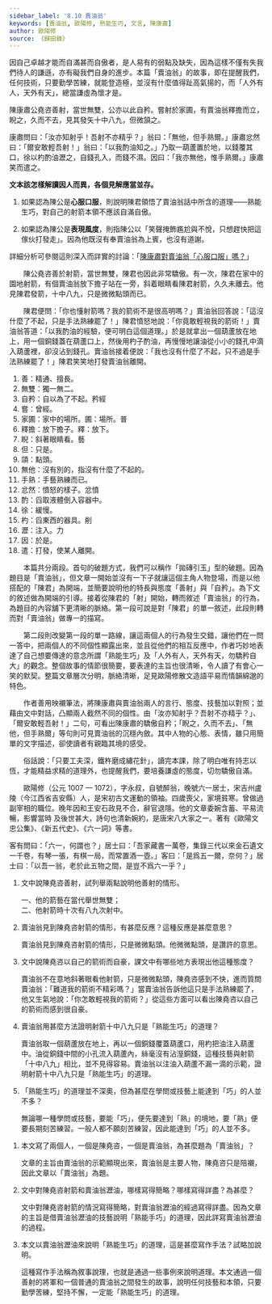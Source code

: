 ```yaml
---
sidebar_label: '8.10 賣油翁'
keywords: [賣油翁, 歐陽修, 熟能生巧, 文言, 陳康肅]
author: 歐陽修
source: 《歸田錄》
---
```


<Intro>

因自己卓越才能而自滿甚而自傲者，是人易有的弱點及缺失，因為這樣不僅有失我們待人的謙遜，亦有礙我們自身的進步。本篇「賣油翁」的故事，即在提醒我們，任何技術，只要勤學苦練，就能登造極，並沒有什麼值得趾高氣揚的，而「人外有人，天外有天」，總當謙虛為懷才是。

</Intro>

<MainText>

<div className="main prose">

陳康肅公堯咨<Annotate title="精通、擅長。">善</Annotate>射，當世<Annotate title="獨一無二。">無雙</Annotate>，公亦以此<Annotate title="自以為了不起。矜，粵 [經]，[ging1]。">自矜</Annotate>。<Annotate title="曾經。">嘗</Annotate>射於<Annotate title="家中的場所。圃：場所，粵 [普]，[pou2]。">家圃</Annotate>，有賣油翁<Annotate title="放下擔子。釋：放下。">釋擔</Annotate>而立，<Annotate title="斜著眼睛看。粵 [藝]，[ngai6]。">睨</Annotate>之，久而不去，見其發矢十中八九，<Annotate title="只是。">但</Annotate>微<Annotate title="點頭。">頷</Annotate>之。

康肅問曰：「汝亦知射乎！吾射不亦精乎？」翁曰：「<Annotate title="沒有別的，指沒有什麼了不起的。">無他</Annotate>，但<Annotate title="手藝熟練。">手熟</Annotate>爾。」康肅<Annotate title="憤怒的樣子。忿，粵 [憤]，[fan5]。">忿然</Annotate>曰：「爾安敢輕吾射！」翁曰：「以我<Annotate title="舀取液體倒入容器中。">酌</Annotate>油知之。」乃取一葫蘆置於地，以錢覆其口，<Annotate title="緩慢。">徐</Annotate>以<Annotate title="舀東西的器具。粵 [削]，[soek3]。">杓</Annotate>酌油<Annotate title="注入。粵 [力]，[lik6]">瀝</Annotate>之，自錢孔入，而錢不濕。<Annotate title="於是。">因</Annotate>曰：「我亦無他，惟手熟爾。」康肅笑而<Annotate title="打發，使某人離開。">遣</Annotate>之。

</div>

</MainText>

<DeepDive title="陳君最後無話可說，只是笑笑地讓賣油翁離開，你覺得是什麼原因？">

**文本該怎樣解讀因人而異，各個見解應當並存。**

1. 如果認為陳公是**心服口服**，則說明陳君領悟了賣油翁話中所含的道理——熟能生巧，對自己的射箭本領不應該自滿自傲。

2. 如果認為陳公是**表現風度**，則指陳公以「笑聲掩飾尷尬與不悅，只想趕快把這傢伙打發走」。因為他既沒有奉賣油翁為上賓，也沒有道謝。

詳細分析可參閱這則深入而詳實的討論：「[陳康肅對賣油翁「心服口服」嗎？](http://area.hcjh.tn.edu.tw/noise/wbbs/view.asp?articleid=20070325141108&Discuss=t543&Page=1)」

<!-- 〈賣油翁〉一文旨在說明「熟能生巧」之理，此無疑義。
  從課文中，看不出陳堯咨後來對賣油翁「心服口服」，頂多就是佩服賣油翁「酌油」的技巧精湛。原本自覺受到「無禮冒犯」的不悅，在賣油翁拿出實力展示之後，覺得可以接受對方「但手熟爾」的說法，也就不再感到「忿然」。故「笑而遣之」的「笑」，乃基於此。
  當時陳堯咨就「射於家圃」，雖然自矜射箭的技藝「當世無雙」，卻也還不到「百發百中」的神技，不過就是「十中八九」而已。若是陳堯咨真的「心服口服」，眼前的賣油翁不正是「提升射藝的明師」嗎？踏破鐵鞋無覓處，高人自動上門來，豈有不奉為上賓請益的道理？真的誠心悅服，沒有杯茶盞酒，起碼也要一臉誠懇地說聲「謝謝」，表現出「茅塞頓開」或「醍醐灌頂」的喜悅吧！
  「遣之」有「打發他走」的意思。在怎樣的心思底下，身為主人的陳堯咨，只是想趕快把人打發走而已？
  所以說，從課文中看不出陳堯咨對賣油翁「心服口服」。在我看來，陳堯咨的心裡應該是這樣想的：「我也同意『熟能生巧』的道理啦！不過酌油是酌油，射箭歸射箭，道理可以通用，但是兩者需要的技巧完全不同。歐哩喪，您就別在這裡搶鏡頭了！」
  鄙意以為，「笑而遣之」寫出陳堯咨的「風度」（至少不是「關門放狗」）。對於賣油翁而言，熟能生巧的酌油技藝可以是「無他」（沒什麼了不起）；但是對陳堯咨而言，自己的射藝能臻至熟能生巧，當中的付出與射藝精湛的社會意義，就不只是一句輕描淡寫的「無他」而已。
  「賣油翁」一文有一種「高手在民間」的味道，自詡「文武雙全」的陳堯咨，在歐陽脩筆下，是拿來襯托賣油翁的。描述陳堯咨射箭屬於略寫；賣油翁從酷酷出場到應對質疑，以至於表演酌油神技，屬於詳寫，敘述側重在賣油翁。所以陳堯咨在這文本中，顯得面貌模糊，不如賣油翁的形像生動鮮明。
  像我就會覺得歐陽脩此文帶著「春秋筆法」，不直接評價人物與事件，而是透過「細節描寫」來委婉傳遞褒貶之意。例如一開始的「善射，當世無雙，公亦以此自矜」，跟著接續其後的「見其發矢十中八九，但微頷之」，形成明顯對比，這裡就有「微酸陳堯咨」的味道了。
  陳堯咨在自家射箭場射箭，以我們對宋朝文人的理解，應該不會是策馬連發，而是站著射向固定的靶子，這「十中八九」跟「當世無雙」的距離頗遙遠啊！這樣的射藝也能算「當世無雙」的話，那就是「天下無人」了。
  若果真是「策馬連發」而「十中八九」，歐陽脩卻故意略去不寫，那就是歐陽脩壞壞了。歐陽脩有沒有壞壞，不可得而知，但我們可以確認歐陽脩不是那種沒見過世面的荒村鄙夫、無知腐儒，用「當世無雙」、「自矜」對比「十中八九」，我怎麼看就是覺得很有問題。
  一開始捧得高高的（善射，當世無雙），接著賣油翁出場到「笑而遣之」，一路崩解了「以此自矜」的陳堯咨，有一種從「志得意滿」的滿血狀態，突然被人潑冷水而熄火的落差。
  陳堯咨對賣油翁是不是心服口服，解讀的歧異也在「笑而遣之」。這「笑而遣之」是心服口服而釋懷大笑，然後恭送高人離去？還是用笑聲掩飾尷尬與不悅，只想趕快把這傢伙打發走？明顯的，各有支持者，解讀感受因人而異了。
  或許原文曾被節刪，而課本選文又少了最後一句：「此與莊生所謂解牛斫輪者何異？」讓此文解讀的線索不足。只是，文末加上這一句「此與莊生所謂解牛斫輪者何異？」再來推敲是否「心服口服」，也因著不同解讀的角度，在情意上依舊維持著互異的感知。
  「感覺」這東西，是很難用「道理」說服別人的，因為別人的感覺也有他的道理。而我從課文的字裡行間，最初直覺到「不怎心服口服」的點，就是那個「遣之」。
  陳堯咨當下是不是「心服口服」的狀態，其實完全掌握在歐陽脩那枝筆。我讀著文章，一開始有著「微酸陳堯咨」的味道，結尾這個「遣」字就會變成「趕快把人打發走」；如果不認為文章開頭有「微酸陳堯咨」的氣味，也許就不會覺得那個「遣」字藏有歐陽脩的某些小心思了。
  在《語言與人生》（早川著，柳之元譯，76年2月初版）一書中讀過這麼一段話：「一切推論都有一點相同的性質──那就是說，它們都是根據了已經觀察到的事物，對於並不直接知道的事物所作的結論。」以此觀點言之，「心服口服」是一種推論，「口服心不服」也是一種推論，文學的體悟不同於科學報告的檢證，文學體悟出不同的結論，可以經由相同的文本條件推論出來，這也是文學作品觸動人們「情商感知」無可避免的結果，即便這作品主軸在於申論理性或經驗法則、如「熟能生巧」，還是免不了存在著情意的成分，才能讓作品的角色與情節動人。
  在教材編撰與課堂討論上，屬於情意的部分，對於有理有據、各有體悟的見解應當並存，鼓勵學生從「我覺得」開始，到「因為某某與某某，所以我認為」發展，課本不要總是將某個說法寫得死死的，讓學生只能背起來，也讓不同看法的教師很難發揮，因為考試只要標準答案，不接受「因為某某與某某，所以我認為」的不同結果。
  最後還是要再次強調，「情商感知」的課題拿來討論，有做學問的樂趣，拿來當考題就苦了考生。文義理解的試題，應該要避免「情商感知」的提問，尤其是在重要考試的場合中。 -->

</DeepDive>

<Translation>

　　陳公堯咨善於射箭，當世無雙，陳君也因此非常驕傲。有一次，陳君在家中的園地射箭，有個賣油翁放下擔子站在一旁，斜着眼睛看陳君射箭，久久未離去。他見陳君發箭，十中八九，只是微微點頭而已。

　　陳君便問：「你也懂射箭嗎？我的箭術不是很高明嗎？」賣油翁回答說：「這沒什麼了不起，只是手法熟練罷了！」陳君憤怒地說：「你竟敢輕視我的箭術！」賣油翁答道：「以我酌油的經驗，便可明白這個道理。」於是就拿出一個葫蘆放在地上，用一個銅錢蓋在葫蘆口上，然後用杓子酌油，再慢慢地讓油從小小的錢孔中滴入葫蘆裡，卻沒沾到錢孔。賣油翁接着便說：「我也沒有什麼了不起，只不過是手法熟練罷了！」陳君笑笑地打發賣油翁離開。

</Translation>

<Dictionary>

1. 善：精通、擅長。
2. 無雙：獨一無二。
3. 自矜：自以為了不起。矜<Jypt py="ging1">經</Jypt>
4. 嘗：曾經。
5. 家圃：家中的場所。圃：場所。<Jypt py="pou2">普</Jypt>
6. 釋擔：放下擔子。釋：放下。
7. 睨：斜著眼睛看。<Jypt py="ngai6">藝</Jypt>
8. 但：只是。
9. 頜：點頭。
10. 無他：沒有別的，指沒有什麼了不起的。
11. 手熟：手藝熟練而已。
12. 忿然：憤怒的樣子。忿<Jypt py="fan5">憤</Jypt>
13. 酌：舀取液體倒入容器中。
14. 徐：緩慢。
15. 杓：舀東西的器具。<Jypt py="soek3">削</Jypt>
16. 瀝：注入。<Jypt py="lik6">力</Jypt>
17. 因：於是。
18. 遣：打發，使某人離開。

</Dictionary>

<Media>
  <Tabs>
    <TabItem value='課文動畫' default>
      <Youtube id='JdBeYWrWZT8' />
    </TabItem>
    <TabItem value='作者介紹'>
      <Youtube id='-48zroLRBjM' />
    </TabItem>
    <TabItem value='課文講解'>
      <Youtube id='RW5ap1tnUFM' />
    </TabItem>
  </Tabs>
</Media>

<Appreciation>

　　本篇共分兩段。首句的破題方式，我們可以稱作「拋磚引玉」型的破題。因為題目是「賣油翁」，但文章一開始並沒有一下子就讓這個主角人物登場，而是以他搭配的「陳君」為開端，並簡要說明他的特長與態度「善射」與「自矜」。為下文的敘述做為開端的引導。接着從陳君的「射」開始，轉而敘述「賣油翁」的行為，為題目的內容舖下更清晰的脈絡。第一段可說是對「陳君」的單一敘述，此段則轉而對「賣油翁」做專一的描寫。

　　第二段則改變第一段的單一路線，讓這兩個人的行為發生交錯，讓他們在一問一答中，把兩個人的不同個性顯露出來，並且從他們的相互反應中，作者巧妙地表達了自己想要傳達的意念所謂「熟能生巧」及「人外有人，天外有天，勿驕矜自大」的觀念。整個故事的情節很簡要，要表達的主旨也很清晰，令人讀了有會心一笑的默契。整篇文章層次分明，脈絡清晰，足見歐陽修散文造語平易而情韻綿邈的特色。

　　作者善用映襯筆法，將陳康肅與賣油翁兩人的言行、態度、技藝加以對照；並藉由文中對話，凸顯兩人截然不同的個性。由「汝亦知射乎？吾射不亦精乎？」、「爾安敢輕吾射！」二句，可看出陳康肅的驕傲自矜；「睨之，久而不去」、「無他，但手熟爾」等句則可見賣油翁的沉穩內斂。其中人物的心態、表情，雖只用簡單的文字描述，卻使讀者有親臨其境的感受。

　　俗話說：「只要工夫深，鐵杵磨成繡花針」，讀完本課，除了明白唯有持志以恆，才能精益求精的道理外，也提醒我們，要培養謙虛的態度，切勿驕傲自滿。

</Appreciation>

<Biography>

　　歐陽修（公元 1007 — 1072），字永叔，自號醉翁，晚號六一居士，宋吉州盧陵（今江西省吉安縣）人，是宋初古文運動的領袖。四歲喪父，家境貧寒。曾做過副宰相的職位。晚年因和王安石政見不合，辭官退隱。他的文章委婉含蓄、平易流暢，影響當時 及後世甚大，詩句也清新婉約，是唐宋八大家之一。著有《歐陽文忠公集》、《新五代史》、《六一詞》等書。

<Note title="為什麼歐陽修自稱「六一居士」？">

客有問曰：「六一，何謂也？」居士曰：「吾家藏書一萬卷，集錄三代以來金石遺文一千卷，有琴一張，有棋一局，而常置酒一壺。」客曰：「是爲五一爾，奈何？」居士曰：「以吾一翁，老於此五物之間，是豈不爲六一乎？」

</Note>

</Biography>

<Challenges>
  <ChallengeItem>
    <Tabs>
      <TabItem value="內容討論" default>

1. 文中說陳堯咨善射，試列舉兩點說明他善射的情形。

    <Task>
    
    一、他的箭藝在當代舉世無雙；  
    二、他射箭時十次有八九次射中。
    
    </Task>

2. 賣油翁見到陳堯咨射箭的情形，有甚麼反應？這種反應是甚麼意思？

    <Task>
    
    賣油翁見到陳堯咨射箭的情形，只是微微點頭。他微微點頭，是讚許的意思。
    
    </Task>

3. 文中說陳堯咨以自己的箭術而自豪，課文中有哪些地方表現出他這種態度？

    <Task>
    
    賣油翁不在意地斜著眼看他射箭，只是微微點頭，陳堯咨感到不快，進而質問賣油翁：「難道我的箭術不精彩嗎？」當賣油翁告訴他這只是手法熟練罷了，他又生氣地說：「你怎敢輕視我的箭術？」從這些方面可以看出陳堯咨以自己的箭術而感到很自豪。
    
    </Task>

4. 賣油翁用甚麼方法證明射箭十中八九只是「熟能生巧」的道理？

    <Task>
    
    賣油翁取一個葫蘆放在地上，再以一個銅錢覆蓋葫蘆口，用杓把油注入葫蘆中。油從銅錢中間的小孔流入葫蘆內，絲毫沒有沾溼銅錢，這種技藝與射箭「十中八九」相比，並不見得容易。賣油翁以注油入葫蘆不漏一滴的示範，證明射箭十中八九只是「熟能生巧」的道理。
    
    </Task>

5. 「熟能生巧」的道理並不深奧，但為甚麼在學問或技藝上能達到「巧」的人並不多？

    <Task>
    
    無論哪一種學問或技藝，要能「巧」，便先要達到「熟」的境地，要「熟」便要長期刻苦練習。一般人都不願刻苦練習，因此能達到「巧」的人並不多。
    
    </Task>

</TabItem>

<TabItem value="作法討論">

1. 本文寫了兩個人，一個是陳堯咨，一個是賣油翁，為甚麼題為「賣油翁」？

    <Task>文章的主旨由賣油翁的示範顯現出來，賣油翁是主要人物，陳堯咨只是陪襯，因此文章以「賣油翁」為題。</Task>

2. 文中對陳堯咨射箭和賣油翁瀝油，哪樣寫得簡略？哪樣寫得詳盡？為甚麼？

    <Task>文中對陳堯咨射箭的情況寫得簡略，對賣油翁瀝油的經過寫得詳盡。因為文章的主旨是借賣油翁瀝油的技藝說明「熟能手巧」的道理，因此詳寫賣油翁瀝油的過程。</Task>

3. 本文以賣油翁瀝油來說明「熟能生巧」的道理，這是甚麼寫作手法？試略加說明。

    <Task>這種寫作手法稱為敘事說理，也就是通過一些事例來說明道理。本文通過一個善射的將軍和一個普通的賣油翁之間發生的故事，說明任何技藝和本領，只要勤學苦練，堅持不懈，一定能「熟能生巧」的道理。</Task>

</TabItem>

</Tabs>

<NoSolution />

</ChallengeItem>

</Challenges>